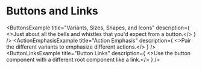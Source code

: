 
# Buttons and Links

<ButtonsExample
  title="Variants, Sizes, Shapes, and Icons"
  description={
    <>Just about all the bells and whistles that you'd expect from a button.</>
  }
/>
<ActionEmphasisExample
  title="Action Emphasis"
  description={
    <>Pair the different variants to emphasize different actions.</>
  }
/>
<ButtonLinksExample
  title="Button Links"
  description={
    <>Use the button component with a different root component like a link.</>
  }
/>
